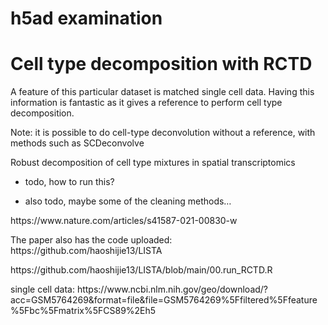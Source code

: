 
# h5ad examination


# Cell type decomposition with RCTD

A feature of this particular dataset is matched single cell data. Having this information is fantastic as it gives a reference to perform cell type decomposition.

Note: it is possible to do cell-type deconvolution without a reference, with methods such as SCDeconvolve


Robust decomposition of cell type
mixtures in spatial transcriptomics 

- todo, how to run this?

- also todo, maybe some of the cleaning methods...

https://www.nature.com/articles/s41587-021-00830-w

The paper also has the code uploaded: https://github.com/haoshijie13/LISTA

https://github.com/haoshijie13/LISTA/blob/main/00.run_RCTD.R

single cell data: 
https://www.ncbi.nlm.nih.gov/geo/download/?acc=GSM5764269&format=file&file=GSM5764269%5Ffiltered%5Ffeature%5Fbc%5Fmatrix%5FCS89%2Eh5
